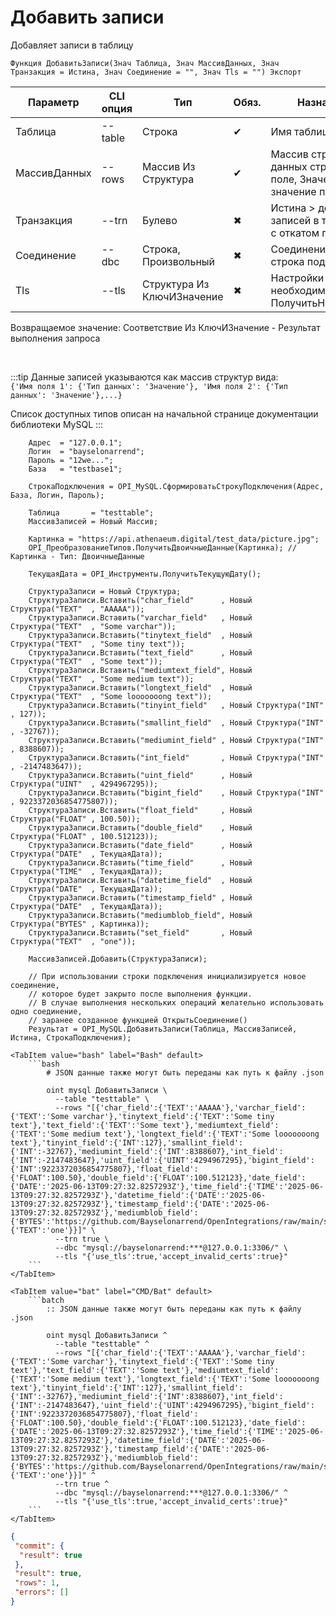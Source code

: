 ﻿---
sidebar_position: 10
description: Добавить записи и другие функции для работы с MySQL в Открытом пакете интеграций - бесплатной open-source библиотеке интеграций для 1С:Предприятие 8, OneScript и CLI
keywords: [1C, 1С, 1С:Предприятие, 1С:Предприятие 8.3, API, Интеграция, Сервисы, Обмен, OneScript, CLI, MySQL]
---


# Добавить записи
 Добавляет записи в таблицу



`Функция ДобавитьЗаписи(Знач Таблица, Знач МассивДанных, Знач Транзакция = Истина, Знач Соединение = "", Знач Tls = "") Экспорт`

  | Параметр | CLI опция | Тип | Обяз. | Назначение |
  |-|-|-|-|-|
  | Таблица | --table | Строка | &#x2714; | Имя таблицы |
  | МассивДанных | --rows | Массив Из Структура | &#x2714; | Массив структур данных строк: Ключ > поле, Значение > значение поля |
  | Транзакция | --trn | Булево | &#x2716; | Истина > добавление записей в транзакции с откатом при ошибке |
  | Соединение | --dbc | Строка, Произвольный | &#x2716; | Соединение или строка подключения |
  | Tls | --tls | Структура Из КлючИЗначение | &#x2716; | Настройки TLS, если необходимо. См. ПолучитьНастройкиTls |

  
  Возвращаемое значение:   Соответствие Из КлючИЗначение - Результат выполнения запроса

<br/>

:::tip
Данные записей указываются как массив структур вида:<br/>`{'Имя поля 1': {'Тип данных': 'Значение'}, 'Имя поля 2': {'Тип данных': 'Значение'},...}`

Список доступных типов описан на начальной странице документации библиотеки MySQL
:::
<br/>



```bsl title="Пример использования для 1С:Предприятие/OneScript"
    Адрес  = "127.0.0.1";
    Логин  = "bayselonarrend";
    Пароль = "12we...";
    База   = "testbase1";

    СтрокаПодключения = OPI_MySQL.СформироватьСтрокуПодключения(Адрес, База, Логин, Пароль);

    Таблица       = "testtable";
    МассивЗаписей = Новый Массив;

    Картинка = "https://api.athenaeum.digital/test_data/picture.jpg";
    OPI_ПреобразованиеТипов.ПолучитьДвоичныеДанные(Картинка); // Картинка - Тип: ДвоичныеДанные

    ТекущаяДата = OPI_Инструменты.ПолучитьТекущуюДату();

    СтруктураЗаписи = Новый Структура;
    СтруктураЗаписи.Вставить("char_field"      , Новый Структура("TEXT"  , "AAAAA"));
    СтруктураЗаписи.Вставить("varchar_field"   , Новый Структура("TEXT"  , "Some varchar"));
    СтруктураЗаписи.Вставить("tinytext_field"  , Новый Структура("TEXT"  , "Some tiny text"));
    СтруктураЗаписи.Вставить("text_field"      , Новый Структура("TEXT"  , "Some text"));
    СтруктураЗаписи.Вставить("mediumtext_field", Новый Структура("TEXT"  , "Some medium text"));
    СтруктураЗаписи.Вставить("longtext_field"  , Новый Структура("TEXT"  , "Some looooooong text"));
    СтруктураЗаписи.Вставить("tinyint_field"   , Новый Структура("INT"   , 127));
    СтруктураЗаписи.Вставить("smallint_field"  , Новый Структура("INT"   , -32767));
    СтруктураЗаписи.Вставить("mediumint_field" , Новый Структура("INT"   , 8388607));
    СтруктураЗаписи.Вставить("int_field"       , Новый Структура("INT"   , -2147483647));
    СтруктураЗаписи.Вставить("uint_field"      , Новый Структура("UINT"  , 4294967295));
    СтруктураЗаписи.Вставить("bigint_field"    , Новый Структура("INT"   , 9223372036854775807));
    СтруктураЗаписи.Вставить("float_field"     , Новый Структура("FLOAT" , 100.50));
    СтруктураЗаписи.Вставить("double_field"    , Новый Структура("FLOAT" , 100.512123));
    СтруктураЗаписи.Вставить("date_field"      , Новый Структура("DATE"  , ТекущаяДата));
    СтруктураЗаписи.Вставить("time_field"      , Новый Структура("TIME"  , ТекущаяДата));
    СтруктураЗаписи.Вставить("datetime_field"  , Новый Структура("DATE"  , ТекущаяДата));
    СтруктураЗаписи.Вставить("timestamp_field" , Новый Структура("DATE"  , ТекущаяДата));
    СтруктураЗаписи.Вставить("mediumblob_field", Новый Структура("BYTES" , Картинка));
    СтруктураЗаписи.Вставить("set_field"       , Новый Структура("TEXT"  , "one"));

    МассивЗаписей.Добавить(СтруктураЗаписи);

    // При использовании строки подключения инициализируется новое соединение,
    // которое будет закрыто после выполнения функции.
    // В случае выполнения нескольких операций желательно использовать одно соединение,
    // заранее созданное функцией ОткрытьСоединение()
    Результат = OPI_MySQL.ДобавитьЗаписи(Таблица, МассивЗаписей, Истина, СтрокаПодключения);
```
    

 <Tabs>
  
    <TabItem value="bash" label="Bash" default>
        ```bash
            # JSON данные также могут быть переданы как путь к файлу .json
            
            oint mysql ДобавитьЗаписи \
              --table "testtable" \
              --rows "[{'char_field':{'TEXT':'AAAAA'},'varchar_field':{'TEXT':'Some varchar'},'tinytext_field':{'TEXT':'Some tiny text'},'text_field':{'TEXT':'Some text'},'mediumtext_field':{'TEXT':'Some medium text'},'longtext_field':{'TEXT':'Some looooooong text'},'tinyint_field':{'INT':127},'smallint_field':{'INT':-32767},'mediumint_field':{'INT':8388607},'int_field':{'INT':-2147483647},'uint_field':{'UINT':4294967295},'bigint_field':{'INT':9223372036854775807},'float_field':{'FLOAT':100.50},'double_field':{'FLOAT':100.512123},'date_field':{'DATE':'2025-06-13T09:27:32.8257293Z'},'time_field':{'TIME':'2025-06-13T09:27:32.8257293Z'},'datetime_field':{'DATE':'2025-06-13T09:27:32.8257293Z'},'timestamp_field':{'DATE':'2025-06-13T09:27:32.8257293Z'},'mediumblob_field':{'BYTES':'https://github.com/Bayselonarrend/OpenIntegrations/raw/main/service/test_data/picture.jpg'},'set_field':{'TEXT':'one'}}]" \
              --trn true \
              --dbc "mysql://bayselonarrend:***@127.0.0.1:3306/" \
              --tls "{'use_tls':true,'accept_invalid_certs':true}"
        ```
    </TabItem>
  
    <TabItem value="bat" label="CMD/Bat" default>
        ```batch
            :: JSON данные также могут быть переданы как путь к файлу .json
            
            oint mysql ДобавитьЗаписи ^
              --table "testtable" ^
              --rows "[{'char_field':{'TEXT':'AAAAA'},'varchar_field':{'TEXT':'Some varchar'},'tinytext_field':{'TEXT':'Some tiny text'},'text_field':{'TEXT':'Some text'},'mediumtext_field':{'TEXT':'Some medium text'},'longtext_field':{'TEXT':'Some looooooong text'},'tinyint_field':{'INT':127},'smallint_field':{'INT':-32767},'mediumint_field':{'INT':8388607},'int_field':{'INT':-2147483647},'uint_field':{'UINT':4294967295},'bigint_field':{'INT':9223372036854775807},'float_field':{'FLOAT':100.50},'double_field':{'FLOAT':100.512123},'date_field':{'DATE':'2025-06-13T09:27:32.8257293Z'},'time_field':{'TIME':'2025-06-13T09:27:32.8257293Z'},'datetime_field':{'DATE':'2025-06-13T09:27:32.8257293Z'},'timestamp_field':{'DATE':'2025-06-13T09:27:32.8257293Z'},'mediumblob_field':{'BYTES':'https://github.com/Bayselonarrend/OpenIntegrations/raw/main/service/test_data/picture.jpg'},'set_field':{'TEXT':'one'}}]" ^
              --trn true ^
              --dbc "mysql://bayselonarrend:***@127.0.0.1:3306/" ^
              --tls "{'use_tls':true,'accept_invalid_certs':true}"
        ```
    </TabItem>
</Tabs>


```json title="Результат"
{
 "commit": {
  "result": true
 },
 "result": true,
 "rows": 1,
 "errors": []
}
```
